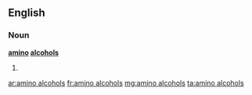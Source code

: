 ==English==

===Noun===
'''[[amino]] [[alcohols]]'''

# {{plural of|amino alcohol}}

[[ar:amino alcohols]]
[[fr:amino alcohols]]
[[mg:amino alcohols]]
[[ta:amino alcohols]]